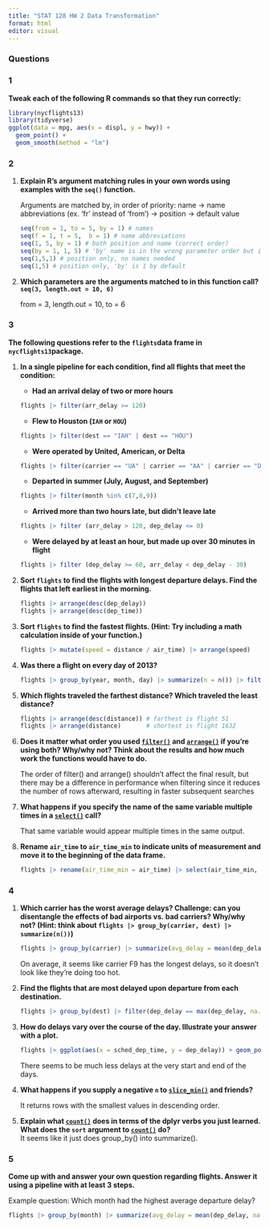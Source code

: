 ```yaml
---
title: "STAT 128 HW 2 Data Transformation"
format: html
editor: visual
---
```


### **Questions**

### **1**

**Tweak each of the following R commands so that they run correctly:**

```r
library(nycflights13)
library(tidyverse)
ggplot(data = mpg, aes(x = displ, y = hwy)) + 
  geom_point() +
  geom_smooth(method = "lm")
```

### **2**

1.  **Explain R's argument matching rules in your own words using examples with the `seq()` function.**

    Arguments are matched by, in order of priority: name -\> name abbreviations (ex. 'fr' instead of 'from') -\> position -\> default value

    ```r
    seq(from = 1, to = 5, by = 1) # names
    seq(f = 1, t = 5,  b = 1) # name abbreviations
    seq(1, 5, by = 1) # both position and name (correct order)
    seq(by = 1, 1, 5) # 'by' name is in the wrong parameter order but it's prioritized first, and the rest are in the right order, still works
    seq(1,5,1) # position only, no names needed
    seq(1,5) # position only, 'by' is 1 by default
    ```

2.  **Which parameters are the arguments matched to in this function call? `seq(3, length.out = 10, 6)`**

    from = 3, length.out = 10, to = 6

### **3**

**The following questions refer to the `flights`data frame in `nycflights13`package.**

1.  **In a single pipeline for each condition, find all flights that meet the condition:**

    -   **Had an arrival delay of two or more hours**

    ```r
    flights |> filter(arr_delay >= 120)
    ```

    -   **Flew to Houston (`IAH` or `HOU`)**

    ```r
    flights |> filter(dest == "IAH" | dest == "HOU")
    ```

    -   **Were operated by United, American, or Delta**

    ```r
    flights |> filter(carrier == "UA" | carrier == "AA" | carrier == "DL")
    ```

    -   **Departed in summer (July, August, and September)**

    ```r
    flights |> filter(month %in% c(7,8,9))
    ```

    -   **Arrived more than two hours late, but didn't leave late**

    ```r
    flights |> filter (arr_delay > 120, dep_delay <= 0)
    ```

    -   **Were delayed by at least an hour, but made up over 30 minutes in flight**

    ```r
    flights |> filter (dep_delay >= 60, arr_delay < dep_delay - 30)
    ```

2.  **Sort `flights` to find the flights with longest departure delays. Find the flights that left earliest in the morning.**

    ```r
    flights |> arrange(desc(dep_delay)) 
    flights |> arrange(desc(dep_time))
    ```

3.  **Sort `flights` to find the fastest flights. (Hint: Try including a math calculation inside of your function.)**

    ```r
    flights |> mutate(speed = distance / air_time) |> arrange(speed)
    ```

4.  **Was there a flight on every day of 2013?**

    ```r
    flights |> group_by(year, month, day) |> summarize(n = n()) |> filter(n == 0)
    ```

5.  **Which flights traveled the farthest distance? Which traveled the least distance?**

    ```r
    flights |> arrange(desc(distance)) # farthest is flight 51
    flights |> arrange(distance)       # shortest is flight 1632

    ```

6.  **Does it matter what order you used [`filter()`](https://dplyr.tidyverse.org/reference/filter.html) and [`arrange()`](https://dplyr.tidyverse.org/reference/arrange.html) if you're using both? Why/why not? Think about the results and how much work the functions would have to do.**

    The order of filter() and arrange() shouldn't affect the final result, but there may be a difference in performance when filtering since it reduces the number of rows afterward, resulting in faster subsequent searches

7.  **What happens if you specify the name of the same variable multiple times in a [`select()`](https://dplyr.tidyverse.org/reference/select.html) call?**

    That same variable would appear multiple times in the same output.

8.  **Rename `air_time` to `air_time_min` to indicate units of measurement and move it to the beginning of the data frame.**

    ```r
    flights |> rename(air_time_min = air_time) |> select(air_time_min, everything())
    ```

### **4**

1.  **Which carrier has the worst average delays? Challenge: can you disentangle the effects of bad airports vs. bad carriers? Why/why not? (Hint: think about `flights |> group_by(carrier, dest) |> summarize(n())`)**

    ```r
    flights |> group_by(carrier) |> summarize(avg_delay = mean(dep_delay, na.rm = TRUE)) |> arrange(desc(avg_delay))
    ```

    On average, it seems like carrier F9 has the longest delays, so it doesn't look like they're doing too hot.

2.  **Find the flights that are most delayed upon departure from each destination.**

    ```r
    flights |> group_by(dest) |> filter(dep_delay == max(dep_delay, na.rm = TRUE))

    ```

3.  **How do delays vary over the course of the day. Illustrate your answer with a plot.**

    ```r
    flights |> ggplot(aes(x = sched_dep_time, y = dep_delay)) + geom_point()
    ```

    There seems to be much less delays at the very start and end of the days.

4.  **What happens if you supply a negative `n` to [`slice_min()`](https://dplyr.tidyverse.org/reference/slice.html) and friends?**

    It returns rows with the smallest values in descending order.

5.  **Explain what [`count()`](https://dplyr.tidyverse.org/reference/count.html) does in terms of the dplyr verbs you just learned. What does the `sort` argument to [`count()`](https://dplyr.tidyverse.org/reference/count.html) do?\
    **It seems like it just does group_by() into summarize().

### **5**

**Come up with and answer your own question regarding flights. Answer it using a pipeline with at least 3 steps.**

Example question: Which month had the highest average departure delay?

```r
flights |> group_by(month) |> summarize(avg_delay = mean(dep_delay, na.rm = TRUE)) |> arrange(desc(avg_delay))

```
